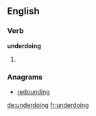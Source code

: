 ==English==

===Verb===
'''underdoing'''

# {{present participle of|underdo}}

===Anagrams===
* [[redounding#English|redounding]]

[[de:underdoing]]
[[fr:underdoing]]
